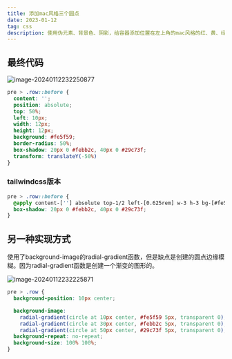 ```yaml
---
title: 添加mac风格三个圆点
date: 2023-01-12
tag: css
description: 使用伪元素、背景色、阴影，给容器添加位置在左上角的mac风格的红、黄、绿三个小圆点。
---
```


## 最终代码

![image-20240112232250877](http://s5nvjgtjr.hd-bkt.clouddn.com/202401122322928.png)

```css
pre > .row::before {
  content: '';
  position: absolute;
  top: 50%;
  left: 10px;
  width: 12px;
  height: 12px;
  background: #fe5f59;
  border-radius: 50%;
  box-shadow: 20px 0 #febb2c, 40px 0 #29c73f;
  transform: translateY(-50%)
}
```

### tailwindcss版本

```css
pre > .row::before {
  @apply content-[''] absolute top-1/2 left-[0.625rem] w-3 h-3 bg-[#fe5f59] rounded-full -translate-y-1/2;
  box-shadow: 20px 0 #febb2c, 40px 0 #29c73f;
}
```

## 另一种实现方式

使用了background-image的radial-gradient函数，但是缺点是创建的圆点边缘模糊。因为radial-gradient函数是创建一个渐变的图形的。

![image-20240112232225871](http://s5nvjgtjr.hd-bkt.clouddn.com/202401122322939.png)

```css
pre > .row {
  background-position: 10px center;

  background-image:
    radial-gradient(circle at 10px center, #fe5f59 5px, transparent 0),
    radial-gradient(circle at 30px center, #febb2c 5px, transparent 0),
    radial-gradient(circle at 50px center, #29c73f 5px, transparent 0);
  background-repeat: no-repeat;
  background-size: 100% 100%;
}
```